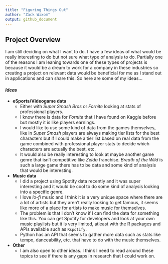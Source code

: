 ```yaml
---
title: "Figuring Things Out"
author: "Zack Wixom"
output: github_document
---
```


## Project Overview

I am still deciding on what I want to do. I have a few ideas of what would be really interesting to do but not sure what type of analysis to do. Partially one of the reasons I am leaning towards one of these types of projects is because it would be a dream to work for a company in these industries so creating a project on relevant data would be beneficial for me as I stand out in applications and can share this. So here are some of my ideas...

#### _Ideas_

- __eSports/Videogame data__
  + Either with _Super Smash Bros_ or _Fornite_ looking at stats of professional players.
  + I know there is data for _Fornite_ that I have found on Kaggle before but mostly it is like players earnings.
  + I would like to use some kind of data from the games themselves, like in _Super Smash_ players are always making tier lists for the best characters but if I could make a tier list based on real data from the game combined with professional player stats to decide which characters are actually the best, etc.
  + It would also be really interesting to look at maybe another game genre that isn't competitive like _Zelda_ franchise. _Breath of the Wild_ is such a large game there has to be data and some kind of analysis that would be interesting.

- __Music data__
  + I did a project using Spotify data recently and it was super interesting and it would be cool to do some kind of analysis looking into a specific genre.
  + I love _lo-fi_ music and I think it is a very unique space where there are a lot of artists but they aren't really looking to get famous, it seems like more of a place for artists to make music for themselves. 
  + The problem is that I don't know if I can find the data for something like this. You can get Spotify for developers and look at your own music playlists but it is very limited, atleast with the R packages and APIs available such as `Rspotify`.
  + Python has an API that seems to gather more data such as stats like tempo, danceability, etc. that have to do with the music themselves.

- __Other__
  + I am also open to other ideas. I think I need to read around these topics to see if there is any gaps in research that I could work on.

